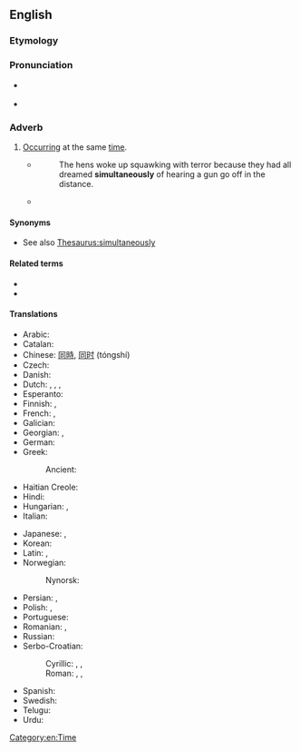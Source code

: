 ==English==
{{wikipedia}}

===Etymology===
{{suffix|simultaneous|ly|lang=en}}

===Pronunciation===
* {{a|UK}} {{IPA|/ˌsɪməlˈteɪnɪəsli/|lang=en}}
* {{a|US}} {{IPA|/ˌsaɪməlˈteɪnɪəsli/|lang=en}}

===Adverb===
{{en-adv|-}}

# [[occur|Occurring]] at the same [[time]].
#* {{RQ:Orwell Animal Farm|6}}
#*: The hens woke up squawking with terror because they had all dreamed '''simultaneously''' of hearing a gun go off in the distance.
#* {{quote-journal|lang=en|date=2013-07-19|author={{w|Timothy Garton Ash}}
|volume=189|issue=6|page=18|magazine={{w|The Guardian Weekly}}
|title=[http://www.theguardian.com/commentisfree/2013/jul/10/geopolitics-transatlantic-trade-deal Where Dr Pangloss meets Machiavelli]
|passage=Hidden behind thickets of acronyms and gorse bushes of detail, a new great game is under way across the globe. Some call it geoeconomics, but it's geopolitics too. The current power play consists of an extraordinary range of countries '''simultaneously''' sitting down to negotiate big free trade and investment agreements.}}

====Synonyms====
* See also [[Thesaurus:simultaneously]]

====Related terms====
* {{l|en|simultaneity}}
* {{l|en|concurrently}}

====Translations====
{{trans-top|occurring at the same time}}
* Arabic: {{t|ar|مَعًا}}
* Catalan: {{t+|ca|simultàniament}}
* Chinese: [[同時]], [[同时]] (tóngshí)
* Czech: {{t+|cs|zároveň}}
* Danish: {{t|da|samtidigt}}
* Dutch: {{t+|nl|tegelijkertijd}}, {{t+|nl|tegelijk}}, {{t+|nl|simultaan}}, {{t+|nl|gelijktijdig}}
* Esperanto: {{t+|eo|samtempe}}
* Finnish: {{t+|fi|yhtä aikaa}}, {{t|fi|samanaikaisesti}}
* French: {{t+|fr|simultanément}}, {{t+|fr|en même temps}}
* Galician: {{t|gl|simultaneamente}}
* Georgian: {{t|ka|ერთდროულად}}, {{t|ka|ერთსა და იმავე დროს}}
* German: {{t+|de|gleichzeitig}}
* Greek: {{t+|el|ταυτόχρονα}}
*: Ancient: {{t|grc|ἅμα}}
* Haitian Creole: {{t|ht|anmenmtan}}
* Hindi: {{t|hi|एक बार में|tr=ek baar meN}}
* Hungarian: {{t+|hu|egyidejűleg}}, {{t+|hu|egyszerre}}
* Italian: {{t+|it|simultaneamente}}
{{trans-mid}}
* Japanese: {{t|ja|同時に|tr=どうじに, dōji ni}}, {{t|ja|一斉に|tr=issei ni}}
* Korean: {{t|ko|동시에|tr=dongsi-e}}
* Latin: {{t|la|simul}}, {{t+|la|una}}
* Norwegian: {{t+|no|samtidig}}
*: Nynorsk: {{t|nn|samstundes}}
* Persian: {{t+|fa|همزمان}}, {{t|fa|در آن واحد|tr=dar ân-e vâhed|sc=fa-Arab}}
* Polish: {{t+|pl|równocześnie}}, {{t+|pl|jednocześnie}}
* Portuguese: {{t+|pt|simultaneamente}}
* Romanian: {{t+|ro|simultan}}, {{t|ro|în mod simultan}}
* Russian: {{t+|ru|одновре́менно}}
* Serbo-Croatian:
*: Cyrillic: {{t|sh|си̏мулта̄но}}, {{t|sh|исто̀времено}}, {{t|sh|исто̀добно}}
*: Roman: {{t+|sh|sȉmultāno}}, {{t+|sh|istòvremeno}}, {{t+|sh|istòdobno}}
* Spanish: {{t+|es|simultáneamente}}
* Swedish: {{t+|sv|samtidigt}}
* Telugu: {{t|te|ఒకేసారి|tr=okEsaari}}
* Urdu: {{t|ur|ایک بار میں|tr=ek baar meN}}
{{trans-bottom}}

[[Category:en:Time]]